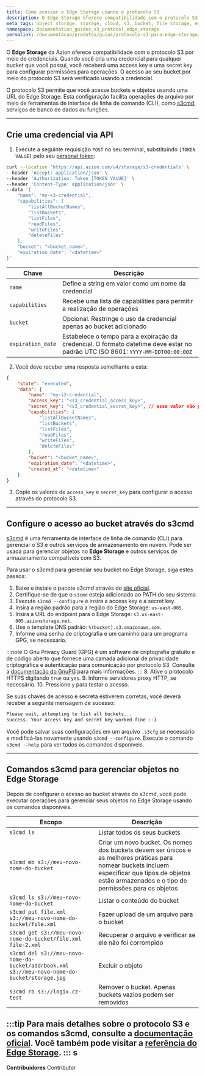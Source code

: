 ```yaml
---
title: Como acessar o Edge Storage usando o protocolo S3
description: O Edge Storage oferece compatibilidade com o protocolo S3 por meio de credenciais. Gere uma access key e uma secret key para qualquer bucket que você possua para permitir operações específicas para cada acesso verificado com a credencial.
meta_tags: object storage, storage, cloud, s3, bucket, file storage, edge storage, s3 protocol
namespace: documentation_guides_s3_protocol_edge_storage
permalink: /documentacao/produtos/guias/protocolo-s3-para-edge-storage/
---
```


O **Edge Storage** da Azion oferece compatibilidade com o protocolo S3 por meio de credenciais. Quando você cria uma credencial para qualquer bucket que você possui, você receberá uma access key e uma secret key para configurar permissões para operações. O acesso ao seu bucket por meio do protocolo S3 será verificado usando a credencial.

O protocolo S3 permite que você acesse buckets e objetos usando uma URL do Edge Storage. Esta configuração facilita operações de arquivo por meio de ferramentas de interface de linha de comando (CLI), como [s3cmd](https://s3cmd.org), serviços de banco de dados ou funções.

---

## Crie uma credencial via API

1. Execute a seguinte requisição `POST` no seu terminal, substituindo `[TOKEN VALUE]` pelo seu [personal token](/pt-br/documentacao/produtos/guias/personal-tokens/):

```bash
curl --location 'https://api.azion.com/v4/storage/s3-credentials' \
--header 'Accept: application/json' \
--header 'Authorization: Token [TOKEN VALUE]' \
--header 'Content-Type: application/json' \
--data '{
    "name": "my-s3-credential",
    "capabilities": [
        "listAllBucketNames",
        "listBuckets",
        "listFiles",
        "readFiles",
        "writeFiles",
        "deleteFiles"
    ],
    "bucket": "<bucket_name>",
    "expiration_date": "<datetime>"
}'
```

  | Chave | Descrição |
  | --- | --- |
  | `name` | Define a string em valor como um nome da credencial |
  | `capabilities` | Recebe uma lista de capabilities para permitir a realização de operações |
  | `bucket` | Opcional. Restringe o uso da credencial apenas ao bucket adicionado |
  | `expiration_date` | Estabelece o tempo para a expiração da credencial. O formato datetime deve estar no padrão UTC ISO 8601: `YYYY-MM-DDT00:00:00Z` |

2. Você deve receber uma resposta semelhante a esta:

```json
{
    "state": "executed",
    "data": {
        "name": "my-s3-credential",
        "access_key": "<s3_credential_access_key>",
        "secret_key": "<s3_credential_secret_key>", // esse valor não poderá mais ser acessado em requisições futuras
        "capabilities": [
            "listAllBucketNames",
            "listBuckets",
            "listFiles",
            "readFiles",
            "writeFiles",
            "deleteFiles"
        ],
        "bucket": "<bucket_name>",
        "expiration_date": "<datetime>",
        "created_at": "<datetime>"
    }
}
```

3. Copie os valores de `access_key` e `secret_key` para configurar o acesso através do protocolo S3.

---

## Configure o acesso ao bucket através do s3cmd

[s3cmd](https://s3cmd.org) é uma ferramenta de interface de linha de comando (CLI) para gerenciar o S3 e outros serviços de armazenamento em nuvem. Pode ser usada para gerenciar objetos no **Edge Storage** e outros serviços de armazenamento compatíveis com S3.

Para usar o s3cmd para gerenciar seu bucket no Edge Storage, siga estes passos:

1. Baixe e instale o pacote s3cmd através do [site oficial](https://s3cmd.org/download).
2. Certifique-se de que o `s3cmd` esteja adicionado ao PATH do seu sistema.
3. Execute `s3cmd --configure` e insira a access key e a secret key.
4. Insira a região padrão para a região do Edge Storage: `us-east-005`.
5. Insira a URL do endpoint para o Edge Storage: `s3.us-east-005.azionstorage.net`.
6. Use o template DNS padrão: `%(bucket).s3.amazonaws.com`.
7. Informe uma senha de criptografia e um caminho para um programa GPG, se necessário.

:::note
O Gnu Privacy Guard (GPG) é um software de criptografia gratuito e de código aberto que fornece uma camada adicional de privacidade criptográfica e autenticação para comunicação por protocolo S3. Consulte a [documentação do GnuPG](https://www.gnupg.org/index.html) para mais informações.
:::
8. Ative o protocolo HTTPS digitando `true` ou `yes`.
9. Informe servidores proxy HTTP, se necessário.
10. Pressione `y` para testar o acesso.

Se suas chaves de acesso e secreta estiverem corretas, você deverá receber a seguinte mensagem de sucesso:

```bash
Please wait, attempting to list all buckets...
Success. Your access key and secret key worked fine :-)
```

Você pode salvar suas configurações em um arquivo `.s3cfg` se necessário e modificá-las novamente usando `s3cmd --configure`. Execute o comando `s3cmd --help` para ver todos os comandos disponíveis.

---

## Comandos s3cmd para gerenciar objetos no Edge Storage

Depois de configurar o acesso ao bucket através do s3cmd, você pode executar operações para gerenciar seus objetos no Edge Storage usando os comandos disponíveis.

| Escopo | Descrição | 
|---|---|
| `s3cmd ls` | Listar todos os seus buckets |
| `s3cmd mb s3://meu-novo-nome-do-bucket` | Criar um novo bucket. Os nomes dos buckets devem ser únicos e as melhores práticas para nomear buckets incluem especificar que tipos de objetos estão armazenados e o tipo de permissões para os objetos |
| `s3cmd ls s3://meu-novo-nome-do-bucket` | Listar o conteúdo do bucket |
| `s3cmd put file.xml s3://meu-novo-nome-do-bucket/file.xml` | Fazer upload de um arquivo para o bucket |
| `s3cmd get s3://meu-novo-nome-do-bucket/file.xml file-2.xml` | Recuperar o arquivo e verificar se ele não foi corrompido |
| `s3cmd del s3://meu-novo-nome-do-bucket/addrbook.xml s3://meu-novo-nome-do-bucket/storage.jpg` | Excluir o objeto |
| `s3cmd rb s3://logix.cz-test` | Remover o bucket. Apenas buckets vazios podem ser removidos |

:::tip
Para mais detalhes sobre o protocolo S3 e os comandos s3cmd, consulte a [documentação oficial](https://s3tools.org/s3cmd). Você também pode visitar a [referência do Edge Storage](/pt-br/documentacao/produtos/store/edge-storage/).
:::
s
---


**Contribuidores** <ContributorList>Contributor</ContributorList>
